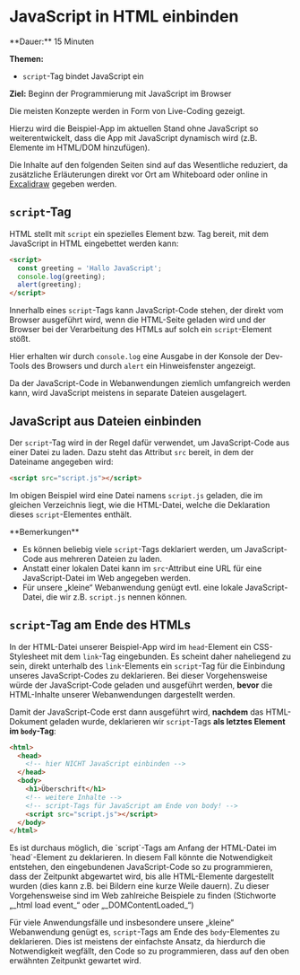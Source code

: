 
# JavaScript in HTML einbinden

<Callout>
  **Dauer:** 15 Minuten

  **Themen:**
  - `script`-Tag bindet JavaScript ein

  **Ziel:** Beginn der Programmierung mit JavaScript im Browser
</Callout>

<Callout type="warning">
Die meisten Konzepte werden in Form von Live-Coding gezeigt.

Hierzu wird die Beispiel-App im aktuellen Stand ohne JavaScript
so weiterentwickelt, dass die App mit JavaScript dynamisch wird
(z.B. Elemente im HTML/DOM hinzufügen).

Die Inhalte auf den folgenden Seiten sind auf das Wesentliche
reduziert, da zusätzliche Erläuterungen direkt vor Ort am Whiteboard 
oder online in [Excalidraw](https://excalidraw.com) gegeben werden.
</Callout>

## `script`-Tag

HTML stellt mit `script` ein spezielles Element bzw. Tag bereit,
mit dem JavaScript in HTML eingebettet werden kann:

```html
<script>
  const greeting = 'Hallo JavaScript';
  console.log(greeting);
  alert(greeting);
</script>
```

Innerhalb eines `script`-Tags kann JavaScript-Code stehen, der
direkt vom Browser ausgeführt wird, wenn die HTML-Seite geladen
wird und der Browser bei der Verarbeitung des HTMLs auf solch
ein `script`-Element stößt.

Hier erhalten wir durch `console.log` eine Ausgabe in der Konsole 
der Dev-Tools des Browsers und durch `alert` ein Hinweisfenster angezeigt.

Da der JavaScript-Code in Webanwendungen ziemlich umfangreich
werden kann, wird JavaScript meistens in separate Dateien ausgelagert.

## JavaScript aus Dateien einbinden

Der `script`-Tag wird in der Regel dafür verwendet, um JavaScript-Code
aus einer Datei zu laden. Dazu steht das Attribut `src` bereit, in dem
der Dateiname angegeben wird:

```html
<script src="script.js"></script>
```

Im obigen Beispiel wird eine Datei namens `script.js` geladen, die 
im gleichen Verzeichnis liegt, wie die HTML-Datei, welche die Deklaration
dieses `script`-Elementes enthält.

<Callout type="warning">
**Bemerkungen**

- Es können beliebig viele `script`-Tags deklariert werden, um JavaScript-Code aus mehreren Dateien zu laden.
- Anstatt einer lokalen Datei kann im `src`-Attribut eine URL für eine JavaScript-Datei im Web angegeben werden.
- Für unsere „kleine“ Webanwendung genügt evtl. eine lokale JavaScript-Datei, die wir z.B. `script.js` nennen können.
</Callout>

## `script`-Tag am Ende des HTMLs 

In der HTML-Datei unserer Beispiel-App wird im `head`-Element 
ein CSS-Stylesheet mit dem `link`-Tag eingebunden. Es scheint daher
naheliegend zu sein, direkt unterhalb des `link`-Elements ein `script`-Tag
für die Einbindung unseres JavaScript-Codes zu deklarieren. 
Bei dieser Vorgehensweise würde der JavaScript-Code geladen und
ausgeführt werden, **bevor** die HTML-Inhalte unserer Webanwendungen
dargestellt werden. 

Damit der JavaScript-Code erst dann ausgeführt wird, **nachdem** 
das HTML-Dokument geladen wurde, deklarieren wir `script`-Tags
**als letztes Element im `body`-Tag**:

```html
<html>
  <head>
    <!-- hier NICHT JavaScript einbinden -->
  </head>
  <body>
    <h1>Überschrift</h1>
    <!-- weitere Inhalte -->
    <!-- script-Tags für JavaScript am Ende von body! -->
    <script src="script.js"></script>
  </body>
</html>
```

<Callout type="warning">
Es ist durchaus möglich, die `script`-Tags am Anfang der HTML-Datei
im `head`-Element zu deklarieren. In diesem Fall könnte die Notwendigkeit
entstehen, den eingebundenen JavaScript-Code so zu programmieren, dass der 
Zeitpunkt abgewartet wird, bis alle HTML-Elemente dargestellt wurden 
(dies kann z.B. bei Bildern eine kurze Weile dauern). Zu dieser Vorgehensweise 
sind im Web zahlreiche Beispiele zu finden (Stichworte „_html load event_“ oder „_DOMContentLoaded_“)

Für viele Anwendungsfälle und insbesondere unsere „kleine“ Webanwendung
genügt es, `script`-Tags am Ende des `body`-Elementes zu deklarieren. Dies
ist meistens der einfachste Ansatz, da hierdurch die Notwendigkeit wegfällt, 
den Code so zu programmieren, dass auf den oben erwähnten Zeitpunkt gewartet wird.
</Callout>
